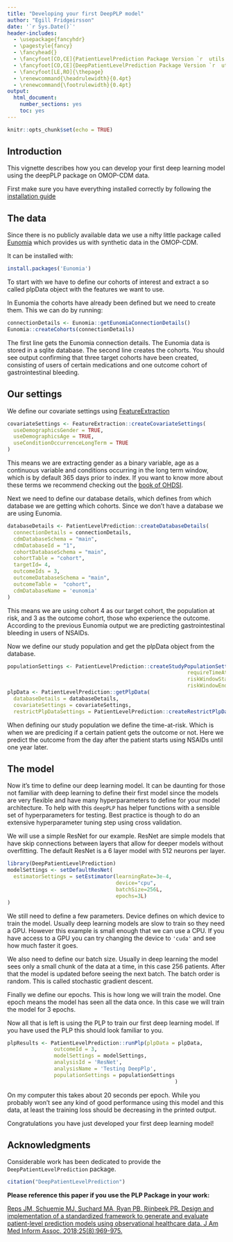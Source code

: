 ```yaml
---
title: "Developing your first DeepPLP model"
author: "Egill Fridgeirsson"
date: '`r Sys.Date()`'
header-includes:
  - \usepackage{fancyhdr}
  - \pagestyle{fancy}
  - \fancyhead{}
  - \fancyfoot[CO,CE]{PatientLevelPrediction Package Version `r  utils::packageVersion("PatientLevelPrediction")`}
  - \fancyfoot[CO,CE]{DeepPatientLevelPrediction Package Version `r  utils::packageVersion("DeepPatientLevelPrediction")`}
  - \fancyfoot[LE,RO]{\thepage}
  - \renewcommand{\headrulewidth}{0.4pt}
  - \renewcommand{\footrulewidth}{0.4pt}
output:
  html_document:
    number_sections: yes
    toc: yes
---
```


```{=html}
<!--
%\VignetteEngine{knitr::rmarkdown}
%\VignetteIndexEntry{Developing your first DeepPLP model}
-->
```
```r
knitr::opts_chunk$set(echo = TRUE)
```

## Introduction

This vignette describes how you can develop your first deep learning model using the deepPLP package on OMOP-CDM data.

First make sure you have everything installed correctly by following the [installation guide](https://ohdsi.github.io/DeepPatientLevelPrediction/articles/Installing.html)

## The data

Since there is no publicly available data we use a nifty little package called [Eunomia](https://github.com/OHDSI/Eunomia) which provides us with synthetic data in the OMOP-CDM.

It can be installed with:

```r
install.packages('Eunomia')
```

To start with we have to define our cohorts of interest and extract a so called plpData object with the features we want to use.

In Eunomia the cohorts have already been defined but we need to create them. This we can do by running:

```r
connectionDetails <- Eunomia::getEunomiaConnectionDetails()
Eunomia::createCohorts(connectionDetails)
```

The first line gets the Eunomia connection details. The Eunomia data is stored in a sqlite database. The second line creates the cohorts. You should see output confirming that three target cohorts have been created, consisting of users of certain medications and one outcome cohort of gastrointestinal bleeding.

## Our settings

We define our covariate settings using [FeatureExtraction](https://github.com/OHDSI/FeatureExtraction)

```r
covariateSettings <- FeatureExtraction::createCovariateSettings(
  useDemographicsGender = TRUE,
  useDemographicsAge = TRUE,
  useConditionOccurrenceLongTerm = TRUE
)
```

This means we are extracting gender as a binary variable, age as a continuous variable and conditions occurring in the long term window, which is by default 365 days prior to index. If you want to know more about these terms we recommend checking out the [book of OHDSI](https://ohdsi.github.io/TheBookOfOhdsi/).

Next we need to define our database details, which defines from which database we are getting which cohorts. Since we don't have a database we are using Eunomia.

```r
databaseDetails <- PatientLevelPrediction::createDatabaseDetails(
  connectionDetails = connectionDetails, 
  cdmDatabaseSchema = "main",
  cdmDatabaseId = "1",
  cohortDatabaseSchema = "main", 
  cohortTable = "cohort", 
  targetId= 4, 
  outcomeIds = 3,
  outcomeDatabaseSchema = "main", 
  outcomeTable =  "cohort", 
  cdmDatabaseName = 'eunomia'
)
```

This means we are using cohort 4 as our target cohort, the population at risk, and 3 as the outcome cohort, those who experience the outcome. According to the previous Eunomia output we are predicting gastrointestinal bleeding in users of NSAIDs.

Now we define our study population and get the plpData object from the database.

```r
populationSettings <- PatientLevelPrediction::createStudyPopulationSettings(
                                                          requireTimeAtRisk = F, 
                                                          riskWindowStart = 1, 
                                                          riskWindowEnd = 365)
plpData <- PatientLevelPrediction::getPlpData(
  databaseDetails = databaseDetails,
  covariateSettings = covariateSettings,
  restrictPlpDataSettings = PatientLevelPrediction::createRestrictPlpDataSettings())
```

When defining our study population we define the time-at-risk. Which is when we are predicing if a certain patient gets the outcome or not. Here we predict the outcome from the day after the patient starts using NSAIDs until one year later.

## The model

Now it's time to define our deep learning model. It can be daunting for those not familiar with deep learning to define their first model since the models are very flexible and have many hyperparameters to define for your model architecture. To help with this `deepPLP` has helper functions with a sensible set of hyperparameters for testing. Best practice is though to do an extensive hyperparameter tuning step using cross validation.

We will use a simple ResNet for our example. ResNet are simple models that have skip connections between layers that allow for deeper models without overfitting. The default ResNet is a 6 layer model with 512 neurons per layer.

```r
library(DeepPatientLevelPrediction)
modelSettings <- setDefaultResNet(
  estimatorSettings = setEstimator(learningRate=3e-4,
                                   device="cpu",
                                   batchSize=256L,
                                   epochs=3L)
)

```

We still need to define a few parameters. Device defines on which device to train the model. Usually deep learning models are slow to train so they need a GPU. However this example is small enough that we can use a CPU. If you have access to a GPU you can try changing the device to `'cuda'` and see how much faster it goes.

We also need to define our batch size. Usually in deep learning the model sees only a small chunk of the data at a time, in this case 256 patients. After that the model is updated before seeing the next batch. The batch order is random. This is called stochastic gradient descent.

Finally we define our epochs. This is how long we will train the model. One epoch means the model has seen all the data once. In this case we will train the model for 3 epochs.

Now all that is left is using the PLP to train our first deep learning model. If you have used the PLP this should look familiar to you.

```r
plpResults <- PatientLevelPrediction::runPlp(plpData = plpData,
               outcomeId = 3,
               modelSettings = modelSettings,
               analysisId = 'ResNet',
               analysisName = 'Testing DeepPlp',
               populationSettings = populationSettings
                                                      )
```

On my computer this takes about 20 seconds per epoch. While you probably won't see any kind of good performance using this model and this data, at least the training loss should be decreasing in the printed output.

Congratulations you have just developed your first deep learning model!

## Acknowledgments

Considerable work has been dedicated to provide the `DeepPatientLevelPrediction` package.

```r
citation("DeepPatientLevelPrediction")
```

**Please reference this paper if you use the PLP Package in your work:**

[Reps JM, Schuemie MJ, Suchard MA, Ryan PB, Rijnbeek PR. Design and implementation of a standardized framework to generate and evaluate patient-level prediction models using observational healthcare data. J Am Med Inform Assoc. 2018;25(8):969-975.](http://dx.doi.org/10.1093/jamia/ocy032)
